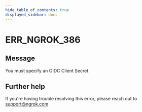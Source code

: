 ```yaml
---
hide_table_of_contents: true
displayed_sidebar: docs
---
```



# ERR_NGROK_386

## Message

You must specify an OIDC Client Secret.

<ErrorDetails error="err_ngrok_386" />

## Further help

If you're having trouble resolving this error, please reach out to [support@ngrok.com](mailto:support@ngrok.com?subject=Help%20with%20ERR_NGROK_386)
